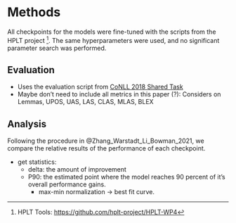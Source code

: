# Methods

All checkpoints for the models were fine-tuned with the scripts from the HPLT project [^1]. The same hyperparameters were used, and no significant parameter search was performed. 

[^1]: HPLT Tools: [https://github.com/hplt-project/HPLT-WP4](https://github.com/hplt-project/HPLT-WP4)

## Evaluation

- Uses the evaluation script from [CoNLL 2018 Shared Task](https://universaldependencies.org/conll18/)
- Maybe don't need to include all metrics in this paper (?): Considers on Lemmas, UPOS, UAS, LAS, CLAS, MLAS, BLEX

## Analysis

Following the procedure in @Zhang_Warstadt_Li_Bowman_2021, we compare the relative results of the performance of each checkpoint. 

- get statistics: 
    - delta: the amount of improvement
    - P90: the estimated point where the model reaches 90 percent of it's overall performance gains.
        - max-min normalization -> best fit curve.